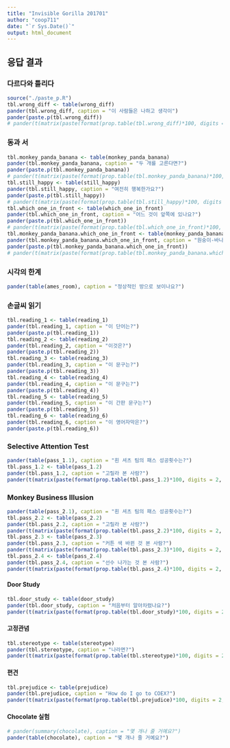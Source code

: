 ```yaml
---
title: "Invisible Gorilla 201701"
author: "coop711"
date: "`r Sys.Date()`"
output: html_document
---
```


<!--
### Data

#### Read In

```r
library(xlsx)
library(pander)
library(ggplot2)
panderOptions("table.split.table", Inf)
options(digits=3)
gorilla <- read.xlsx("../data/gorilla170529.xlsx", 1, startRow = 2, endRow = 161, header = TRUE, colIndex = c(3:7, 9:31), colClasses = c(rep("character", 27), "numeric"), stringsAsFactors = FALSE)
# load("./gorilla_0601.rda")
str(gorilla)
```

#### Management

```r
names(gorilla) <- c("dept", "id", "name", "year", "e.mail", "cell.no", "group", "Q1", "Q2.1", "Q2.2", "Q2.3", "Q3", "Q4.1", "Q4.2", "Q4.3", "Q4.4", "Q4.5", "Q4.6", "Q5.1", "Q5.2", "Q6.1", "Q6.2", "Q6.3", "Q6.4", "Q7", "Q8", "Q9", "Q10")
gorilla$dept <- factor(gorilla$dept)
gorilla$year <- factor(gorilla$year)
gorilla$group <- factor(gorilla$group, levels = c("Red", "Black"))
str(gorilla)
wrong_diff <- factor(gorilla$Q1, levels = c("가", "나"), labels = c("틀리다", "다르다"))
monkey_panda_banana <- factor(gorilla$Q2.1, levels = c("가", "나", "다"), labels = c("원숭이와 바나나", "원숭이와 팬더", "팬더와 바나나"))
still_happy <- factor(gorilla$Q2.2, levels = c("가", "나"), labels = c("행복해 보인다", "행복해 보이지 않는다"))
which_one_in_front <- factor(gorilla$Q2.3, levels = c("가", "나", "다"), labels = c("맨 위의 비행접시", "중간 위치 비행접시", "맨 아래 비행접시"))
gorilla$Q3.2 <- ifelse(gorilla$Q3 == "가", "가(평범한 방)", ifelse(gorilla$Q3 == "나", "나(닮은 창 둘)", ifelse(gorilla$Q3 == "다", "다(키큰 왼편 여자)", gorilla$Q3)))
levels.Q3.2 <- c("가,나,다", "가,나", "나,다", "가(평범한 방)", "나(닮은 창 둘)", "다(키큰 우측 여자)") 
ames_room <- factor(gorilla$Q3.2, levels = levels.Q3.2)
reading_1 <- factor(gorilla$Q4.1, levels = c("수영", "누영"))
reading_2 <- factor(gorilla$Q4.2, levels = c("미특보살", "미륵보살"))
reading_3 <- factor(gorilla$Q4.3, levels = c("248", "2나8"))
reading_4 <- factor(gorilla$Q4.4, levels = c("너와나", "너와4"))
reading_5 <- factor(gorilla$Q4.5, levels = c("새농어촌건설운동", "애농어촌건설운동"), labels = c("새농어촌건설운동", "모르겠다"))
reading_6 <- factor(gorilla$Q4.6, levels = c("TAE CAT", "TAE CHT", "THE CAT", "THE CHT"))
pass_1.1 <- factor(gorilla$Q5.1, levels = c("가", "나", "다", "라", "마"), labels = c(12:16))
pass_1.2 <- factor(gorilla$Q5.2, levels = c("가", "나"), labels = c("보았다", "못 보았다"))
pass_2.1 <- factor(gorilla$Q6.1, levels = c("가", "나", "다", "라", "마"), labels = c(13:17))
pass_2.2 <- factor(gorilla$Q6.2, levels = c("가", "나"), labels = c("보았다", "못 보았다"))
pass_2.3 <- factor(gorilla$Q6.3, levels = c("가", "나"), labels = c("보았다", "못 보았다"))
pass_2.4 <- factor(gorilla$Q6.4, levels = c("가", "나"), labels = c("보았다", "못 보았다"))
door_study <- factor(gorilla$Q7, levels = c("가", "나"), labels = c("알아차렸다", "몰랐다"))
stereotype <- factor(gorilla$Q8, levels = c("가", "나"), labels = c("무시한다", "팻말에 따른다"))
prejudice <- factor(gorilla$Q9, levels = c("가", "나", "다"), labels = c("동등하게", "백인 우호", "동남아인 우호"))
chocolate <- factor(gorilla$Q10, levels = c(0:10))
ls()
```

```r
paste.p <- function(tbl) {
t(matrix(paste(format(prop.table(tbl)*100, digits = 2, nsmall = 1), "%", sep = ""), nrow = dim(tbl)[1], dimnames = dimnames(tbl)))
}
dump(list = "paste.p", file = "./paste_p.R")
```

-->

## 응답 결과

### 다르다와 틀리다

```r
source("./paste_p.R")
tbl.wrong_diff <- table(wrong_diff)
pander(tbl.wrong_diff, caption = "이 사람들은 나하고 생각이")
pander(paste.p(tbl.wrong_diff))
# pander(t(matrix(paste(format(prop.table(tbl.wrong_diff)*100, digits = 2, nsmall = 1), "%", sep = ""), nrow = dim(tbl.wrong_diff)[1], dimnames = dimnames(tbl.wrong_diff))))
```

### 동과 서

```r
tbl.monkey_panda_banana <- table(monkey_panda_banana)
pander(tbl.monkey_panda_banana, caption = "두 개를 고른다면?")
pander(paste.p(tbl.monkey_panda_banana))
# pander(t(matrix(paste(format(prop.table(tbl.monkey_panda_banana)*100, digits = 2, nsmall = 1), "%", sep = ""), nrow = dim(tbl.monkey_panda_banana)[1], dimnames = dimnames(tbl.monkey_panda_banana))))
tbl.still_happy <- table(still_happy)
pander(tbl.still_happy, caption = "여전히 행복한가요?")
pander(paste.p(tbl.still_happy))
# pander(t(matrix(paste(format(prop.table(tbl.still_happy)*100, digits = 2, nsmall = 1), "%", sep = ""), nrow = dim(tbl.still_happy)[1], dimnames = dimnames(tbl.still_happy))))
tbl.which_one_in_front <- table(which_one_in_front)
pander(tbl.which_one_in_front, caption = "어느 것이 앞쪽에 있나요?")
pander(paste.p(tbl.which_one_in_front))
# pander(t(matrix(paste(format(prop.table(tbl.which_one_in_front)*100, digits = 2, nsmall = 1), "%", sep = ""), nrow = dim(tbl.which_one_in_front)[1], dimnames = dimnames(tbl.which_one_in_front))))
tbl.monkey_panda_banana.which_one_in_front <- table(monkey_panda_banana, which_one_in_front)
pander(tbl.monkey_panda_banana.which_one_in_front, caption = "원숭이-바나나-팬더 vs 어느 것이 앞쪽에 있나요?")
pander(paste.p(tbl.monkey_panda_banana.which_one_in_front))
# pander(t(matrix(paste(format(prop.table(tbl.monkey_panda_banana.which_one_in_front)*100, digits = 2, nsmall = 1), "%", sep = ""), nrow = dim(tbl.monkey_panda_banana.which_one_in_front)[1], dimnames = dimnames(tbl.monkey_panda_banana.which_one_in_front))))
```

### 시각의 한계

```r
pander(table(ames_room), caption = "정상적인 방으로 보이나요?")
```

### 손글씨 읽기

```r
tbl.reading_1 <- table(reading_1)
pander(tbl.reading_1, caption = "이 단어는?")
pander(paste.p(tbl.reading_1))
tbl.reading_2 <- table(reading_2)
pander(tbl.reading_2, caption = "이것은?")
pander(paste.p(tbl.reading_2))
tbl.reading_3 <- table(reading_3)
pander(tbl.reading_3, caption = "이 문구는?")
pander(paste.p(tbl.reading_3))
tbl.reading_4 <- table(reading_4)
pander(tbl.reading_4, caption = "이 문구는?")
pander(paste.p(tbl.reading_4))
tbl.reading_5 <- table(reading_5)
pander(tbl.reading_5, caption = "이 간판 문구는?")
pander(paste.p(tbl.reading_5))
tbl.reading_6 <- table(reading_6)
pander(tbl.reading_6, caption = "이 영어자막은?")
pander(paste.p(tbl.reading_6))
```

### Selective Attention Test

```r
pander(table(pass_1.1), caption = "흰 셔츠 팀의 패스 성공횟수는?")
tbl.pass_1.2 <- table(pass_1.2)
pander(tbl.pass_1.2, caption = "고릴라 본 사람?")
pander(t(matrix(paste(format(prop.table(tbl.pass_1.2)*100, digits = 2, nsmall = 1), "%", sep = ""), nrow = dim(tbl.pass_1.2)[1], dimnames = dimnames(tbl.pass_1.2))))
```

### Monkey Business Illusion

```r
pander(table(pass_2.1), caption = "흰 셔츠 팀의 패스 성공횟수는?")
tbl.pass_2.2 <- table(pass_2.2)
pander(tbl.pass_2.2, caption = "고릴라 본 사람?")
pander(t(matrix(paste(format(prop.table(tbl.pass_2.2)*100, digits = 2, nsmall = 1), "%", sep = ""), nrow = dim(tbl.pass_2.2)[1], dimnames = dimnames(tbl.pass_2.2))))
tbl.pass_2.3 <- table(pass_2.3)
pander(tbl.pass_2.3, caption = "커튼 색 바뀐 것 본 사람?")
pander(t(matrix(paste(format(prop.table(tbl.pass_2.3)*100, digits = 2, nsmall = 1), "%", sep = ""), nrow = dim(tbl.pass_2.3)[1], dimnames = dimnames(tbl.pass_2.3))))
tbl.pass_2.4 <- table(pass_2.4)
pander(tbl.pass_2.4, caption = "선수 나가는 것 본 사람?")
pander(t(matrix(paste(format(prop.table(tbl.pass_2.4)*100, digits = 2, nsmall = 1), "%", sep = ""), nrow = dim(tbl.pass_2.4)[1], dimnames = dimnames(tbl.pass_2.4))))
```

#### Door Study

```r
tbl.door_study <- table(door_study)
pander(tbl.door_study, caption = "처음부터 알아차렸나요?")
pander(t(matrix(paste(format(prop.table(tbl.door_study)*100, digits = 2, nsmall = 1), "%", sep = ""), nrow = dim(tbl.door_study)[1], dimnames = dimnames(tbl.door_study))))
```

#### 고정관념

```r
tbl.stereotype <- table(stereotype)
pander(tbl.stereotype, caption = "나라면?")
pander(t(matrix(paste(format(prop.table(tbl.stereotype)*100, digits = 2, nsmall = 1), "%", sep = ""), nrow = dim(tbl.stereotype)[1], dimnames = dimnames(tbl.stereotype))))
```

#### 편견

```r
tbl.prejudice <- table(prejudice)
pander(tbl.prejudice, caption = "How do I go to COEX?")
pander(t(matrix(paste(format(prop.table(tbl.prejudice)*100, digits = 2, nsmall = 1), "%", sep = ""), nrow = dim(tbl.prejudice)[1], dimnames = dimnames(tbl.prejudice))))
```

#### Chocolate 실험

```r
# pander(summary(chocolate), caption = "몇 개나 줄 거예요?")
pander(table(chocolate), caption = "몇 개나 줄 거예요?")
```

<!--
### 자료 갈무리

```r
save.image("gorilla_170529.RData")
```
-->